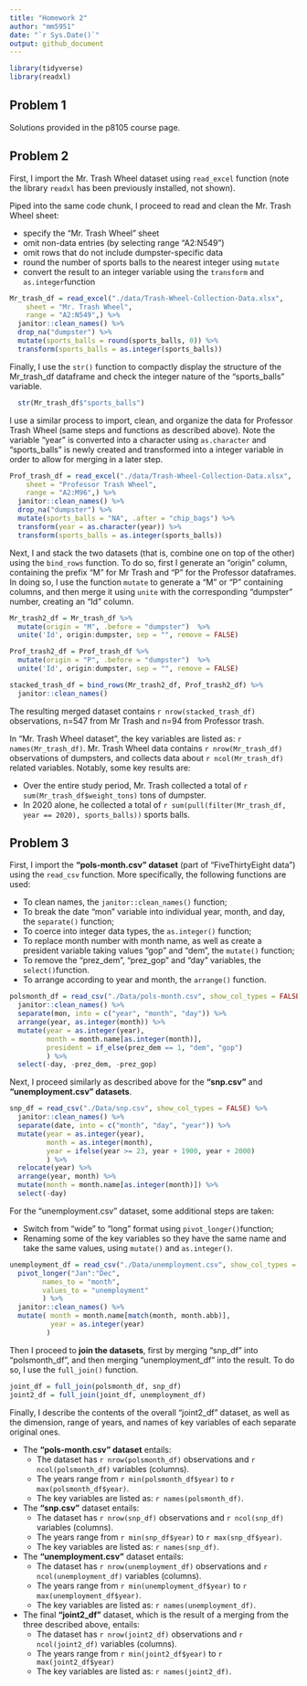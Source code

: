 ```yaml
---
title: "Homework 2"
author: "mm5951"
date: "`r Sys.Date()`"
output: github_document
---
```


```r
library(tidyverse)
library(readxl)
```

## Problem 1
Solutions provided in the p8105 course page.

## Problem 2
First, I import the Mr. Trash Wheel dataset using `read_excel` function (note the library `readxl` has been previously installed, not shown).

Piped into the same code chunk, I proceed to read and clean the Mr. Trash Wheel sheet:

* specify the "Mr. Trash Wheel" sheet
* omit non-data entries (by selecting range "A2:N549")
* omit rows that do not include dumpster-specific data
* round the number of sports balls to the nearest integer using `mutate`
* convert the result to an integer variable using the `transform` and `as.integer`function

```r
Mr_trash_df = read_excel("./data/Trash-Wheel-Collection-Data.xlsx",
    sheet = "Mr. Trash Wheel",
    range = "A2:N549",) %>% 
  janitor::clean_names() %>% 
  drop_na("dumpster") %>% 
  mutate(sports_balls = round(sports_balls, 0)) %>% 
  transform(sports_balls = as.integer(sports_balls)) 
```

Finally, I use the `str()` function to compactly display the structure of the Mr_trash_df dataframe and check the integer nature of the "sports_balls" variable.

```r
  str(Mr_trash_df$"sports_balls")
```

I use a similar process to import, clean, and organize the data for Professor Trash Wheel (same steps and functions as described above). Note the variable "year" is converted into a character using `as.character` and "sports_balls" is newly created and transformed into a integer variable in order to allow for merging in a later step.

```r
Prof_trash_df = read_excel("./data/Trash-Wheel-Collection-Data.xlsx",
    sheet = "Professor Trash Wheel",
    range = "A2:M96",) %>%  
  janitor::clean_names() %>% 
  drop_na("dumpster") %>% 
  mutate(sports_balls = "NA", .after = "chip_bags") %>% 
  transform(year = as.character(year)) %>% 
  transform(sports_balls = as.integer(sports_balls)) 
```

Next, I and stack the two datasets (that is, combine one on top of the other) using the `bind_rows` function. To do so, first I generate an "origin" column, containing the prefix "M" for Mr Trash and "P" for the Professor dataframes. In doing so, I use the function `mutate` to generate a "M" or "P" containing columns, and then merge it using `unite` with the corresponding "dumpster" number, creating an "Id" column.

```r
Mr_trash2_df = Mr_trash_df %>% 
  mutate(origin = "M", .before = "dumpster")  %>% 
  unite('Id', origin:dumpster, sep = "", remove = FALSE)

Prof_trash2_df = Prof_trash_df %>% 
  mutate(origin = "P", .before = "dumpster")  %>% 
  unite('Id', origin:dumpster, sep = "", remove = FALSE)

stacked_trash_df = bind_rows(Mr_trash2_df, Prof_trash2_df) %>% 
  janitor::clean_names()
```

The resulting merged dataset contains `r nrow(stacked_trash_df)` observations, n=547 from Mr Trash and n=94 from Professor trash.

In "Mr. Trash Wheel dataset", the key variables are listed as: `r names(Mr_trash_df)`. Mr. Trash Wheel data contains `r nrow(Mr_trash_df)` observations of dumpsters, and collects data about `r ncol(Mr_trash_df)` related variables. Notably, some key results are:

* Over the entire study period, Mr. Trash collected a total of `r sum(Mr_trash_df$weight_tons)` tons of dumpster.
* In 2020 alone, he collected a total of `r sum(pull(filter(Mr_trash_df, year == 2020), sports_balls))` sports balls.


## Problem 3

First, I import the **"pols-month.csv" dataset** (part of "FiveThirtyEight data") using the `read_csv` function. More specifically, the following functions are used:

* To clean names, the `janitor::clean_names()` function;
* To break the date "mon" variable into individual year, month, and day, the `separate()` function;
* To coerce into integer data types, the `as.integer()` function;
* To replace month number with month name, as well as create a president variable taking values "gop" and "dem", the `mutate()` function;
* To remove the "prez_dem", "prez_gop" and "day" variables, the `select()`function.
* To arrange according to year and month, the `arrange()` function.

```r
polsmonth_df = read_csv("./Data/pols-month.csv", show_col_types = FALSE) %>%
  janitor::clean_names() %>%
  separate(mon, into = c("year", "month", "day")) %>%
  arrange(year, as.integer(month)) %>%
  mutate(year = as.integer(year),
         month = month.name[as.integer(month)],
         president = if_else(prez_dem == 1, "dem", "gop")
         ) %>%
  select(-day, -prez_dem, -prez_gop)
```

Next, I proceed similarly as described above for the **"snp.csv"** and **"unemployment.csv" datasets**.

```r
snp_df = read_csv("./Data/snp.csv", show_col_types = FALSE) %>%
  janitor::clean_names() %>%
  separate(date, into = c("month", "day", "year")) %>%
  mutate(year = as.integer(year),
         month = as.integer(month),
         year = ifelse(year >= 23, year + 1900, year + 2000)
         ) %>%
  relocate(year) %>%
  arrange(year, month) %>%
  mutate(month = month.name[as.integer(month)]) %>%
  select(-day)
```

For the "unemployment.csv" dataset, some additional steps are taken:

* Switch from “wide” to “long” format using `pivot_longer()`function; 
* Renaming some of the key variables so they have the same name and take the same values, using `mutate()` and `as.integer()`.

```r
unemployment_df = read_csv("./Data/unemployment.csv", show_col_types = FALSE) %>%
  pivot_longer("Jan":"Dec",
        names_to = "month",
        values_to = "unemployment"
        ) %>%
  janitor::clean_names() %>%
  mutate( month = month.name[match(month, month.abb)],
          year = as.integer(year)
         )
```

Then I proceed to **join the datasets**, first by merging "snp_df" into "polsmonth_df", and then merging "unemployment_df" into the result. To do so, I use the `full_join()` function.

```r
joint_df = full_join(polsmonth_df, snp_df)
joint2_df = full_join(joint_df, unemployment_df)
```

Finally, I describe the contents of the overall "joint2_df" dataset, as well as the dimension, range of years, and names of key variables of each separate original ones.

* The **"pols-month.csv" dataset** entails:
    -   The dataset has `r nrow(polsmonth_df)` observations and `r ncol(polsmonth_df)` variables (columns).
    -   The years range from `r min(polsmonth_df$year)` to `r max(polsmonth_df$year)`.
    -   The key variables are listed as: `r names(polsmonth_df)`.

* The **"snp.csv"** dataset entails:
    -   The dataset has `r nrow(snp_df)` observations and `r ncol(snp_df)` variables (columns).
    -   The years range from `r min(snp_df$year)` to `r max(snp_df$year)`.
    -   The key variables are listed as:  `r names(snp_df)`.

* The **"unemployment.csv"** dataset entails:
    -   The dataset has `r nrow(unemployment_df)` observations and `r ncol(unemployment_df)` variables (columns).
    -   The years range from `r min(unemployment_df$year)` to `r max(unemployment_df$year)`.
    -   The key variables are listed as:  `r names(unemployment_df)`.

* The final **"joint2_df"** dataset, which is the result of a merging from the three described above, entails:
    -   The dataset has `r nrow(joint2_df)` observations and `r ncol(joint2_df)` variables (columns).
    -   The years range from `r min(joint2_df$year)` to `r max(joint2_df$year)`
    -   The key variables are listed as:  `r names(joint2_df)`.

